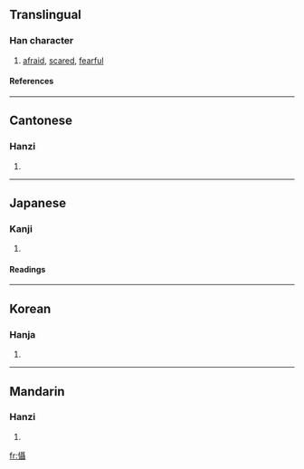 {{see|慑}}

==Translingual==
===Han character===
{{Han char|rn=61|rad=心|as=18|sn=21|four=9104<sub>1</sub>|canj=心尸十十 (PSJJ)}}
# [[afraid]], [[scared]], [[fearful]]
====References====
{{Han ref|kx=0409.020|dkj=11498|dj=0751.070|hdz=42371.060|uh=61FE|ud=25086|bh=C4E0|bd=50400}}
----
==Cantonese==
===Hanzi===
{{yue-hanzi|jyut=|y=jip3, sip3}}
# {{defn|Cantonese}}
----
==Japanese==
===Kanji===
{{ja-kanji|grade=|rs=心18}}
# {{defn|Japanese}} 
====Readings====
{{ja-readings|on=[[しょう]] (shō)|kun=[[おそれる]] (osoreru)}}
----
==Korean==
===Hanja===
{{ko-hanja|hangeul=섭|eumhun=|rv=seop|mr=sŏp|y=sep}}
# {{defn|Korean}}
----
==Mandarin==
===Hanzi===
{{cmn-hanzi|sim=慑|pin=[[shè]] (she4)|wg=she<sup>4</sup>}}
# {{defn|Mandarin}}

[[fr:懾]]